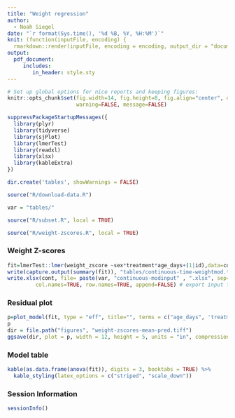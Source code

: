 ```yaml
---
title: "Weight regression"
author: 
  - Noah Siegel
date: "`r format(Sys.time(), '%d %B, %Y, %H:%M')`"
knit: (function(inputFile, encoding) {
  rmarkdown::render(inputFile, encoding = encoding, output_dir = "documents") })
output:
  pdf_document:
     includes:
        in_header: style.sty
---
```


```r
# Set up global options for nice reports and keeping figures:
knitr::opts_chunk$set(fig.width=14, fig.height=8, fig.align="center", dev = 'png',
                      warning=FALSE, message=FALSE)
```

```r
suppressPackageStartupMessages({
  library(plyr)
  library(tidyverse)
  library(sjPlot)
  library(lmerTest)
  library(readxl)
  library(xlsx)
  library(kableExtra)
})
```

```r
dir.create('tables', showWarnings = FALSE)
```

```r
source("R/download-data.R")
```

```r
var = "tables/"
```

```r
source("R/subset.R", local = TRUE)
```

```r
source("R/weight-zscores.R", local = TRUE)
```

### Weight Z-scores

```r
fit=lmerTest::lmer(weight_zscore ~sex*treatment*age_days+(1|id),data=cont)
write(capture.output(summary(fit)), "tables/continuous-time-weightmod.txt") # export model summary to file
write.xlsx(cont, file= paste(var, "continuous-modinput" , ".xlsx", sep=""), sheetName="Sheet1",
         col.names=TRUE, row.names=TRUE, append=FALSE) # export input table for model
```

### Residual plot
```r
p=plot_model(fit, type = "eff", title="", terms = c("age_days", 'treatment', "sex"), colors = c("darkred", "darkblue"), show.data=TRUE) + theme_classic() + theme(text = element_text(size=20))
p
dir = file.path("figures", "weight-zscores-mean-pred.tiff")
ggsave(dir, plot = p, width = 12, height = 5, units = "in", compression = "lzw")
```

### Model table
```r
kable(as.data.frame(anova(fit)), digits = 3, booktabs = TRUE) %>%
  kable_styling(latex_options = c("striped", "scale_down"))
```

### Session Information
```r
sessionInfo()
```

